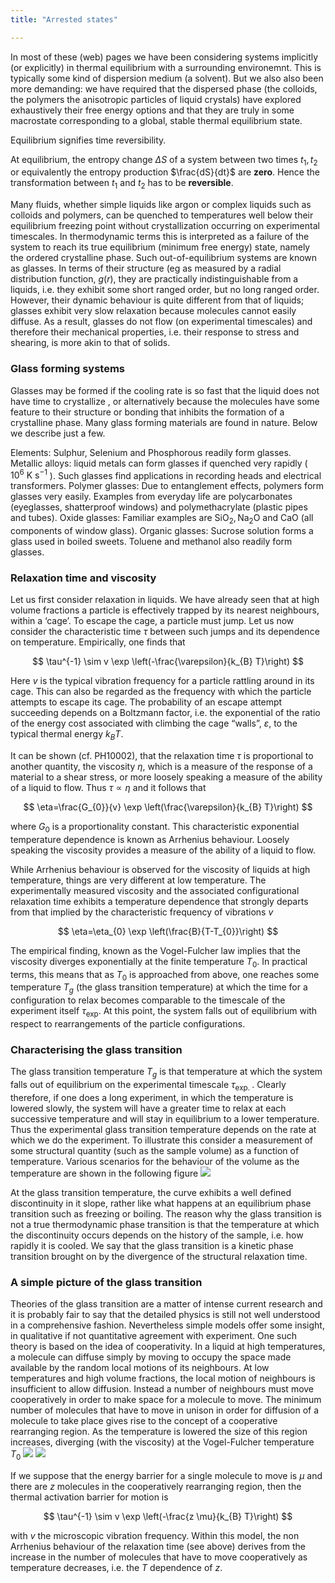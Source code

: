 ```yaml
---
title: "Arrested states"

---
```


In most of these (web) pages we have been considering systems implicitly (or explicitly)  in thermal equilibrium with a surrounding environemnt. This is typically some kind of dispersion medium (a solvent). But we also also been more demanding: we have required that the dispersed phase (the colloids, the polymers the anisotropic particles of liquid crystals) have explored exhaustively their free energy options and that they are truly in some macrostate corresponding to a global, stable thermal equilibrium state.

Equilibrium signifies time reversibility.

::: {.column-margin} 
At equilibrium, the entropy change $\Delta S$ of a system between two times $t_1, t_2$ or equivalently the entropy production $\frac{dS}{dt}$ are **zero**. Hence the transformation between $t_1$ and $t_2$ has to be **reversible**.
:::



Many fluids, whether simple liquids like argon or complex liquids such as colloids and polymers, can be quenched to temperatures well below their equilibrium freezing point without crystallization occurring on experimental timescales. In thermodynamic terms this is interpreted as a failure of the system to reach its true equilibrium (minimum free energy) state, namely the ordered crystalline phase. Such out-of-equilibrium systems are known as glasses. In terms of their structure (eg as measured by a radial distribution function, $g(r)$, they are practically indistinguishable from a liquids, i.e. they exhibit some short ranged order, but no long ranged order. However, their dynamic behaviour is quite different from that of liquids; glasses exhibit very slow relaxation because molecules cannot easily diffuse. As a result, glasses do not flow (on experimental timescales) and therefore their mechanical properties, i.e. their response to stress and shearing, is more akin to that of solids.

### Glass forming systems

Glasses may be formed if the cooling rate is so fast that the liquid does not have time to crystallize , or alternatively because the molecules have some feature to their structure or bonding that inhibits the formation of a crystalline phase. Many glass forming materials are found in nature. Below we describe just a few.

Elements: Sulphur, Selenium and Phosphorous readily form glasses.
Metallic alloys: liquid metals can form glasses if quenched very rapidly ( $10^{6} \mathrm{~K} \mathrm{~s}^{-1}$ ). Such glasses find applications in recording heads and electrical transformers.
Polymer glasses: Due to entanglement effects, polymers form glasses very easily. Examples from everyday life are polycarbonates (eyeglasses, shatterproof windows) and polymethacrylate (plastic pipes and tubes).
Oxide glasses: Familiar examples are $\mathrm{SiO}_{2}, \mathrm{Na}_{2} \mathrm{O}$ and CaO (all components of window glass).
Organic glasses: Sucrose solution forms a glass used in boiled sweets. Toluene and methanol also readily form glasses.

### Relaxation time and viscosity

Let us first consider relaxation in liquids. We have already seen that at high volume fractions a particle is effectively trapped by its nearest neighbours, within a 'cage'. To escape the cage, a particle must jump. Let us now consider the characteristic time $\tau$ between such jumps and its dependence on temperature. Empirically, one finds that

$$
\tau^{-1} \sim v \exp \left(-\frac{\varepsilon}{k_{B} T}\right)
$$

Here $v$ is the typical vibration frequency for a particle rattling around in its cage. This can also be regarded as the frequency with which the particle attempts to escape its cage. The probability of an escape attempt succeeding depends on a Boltzmann factor, i.e. the exponential of the ratio of the energy cost associated with climbing the cage "walls", $\varepsilon$, to the typical thermal energy $k_{B} T$.

It can be shown (cf. PH10002), that the relaxation time $\tau$ is proportional to another quantity, the viscosity $\eta$, which is a measure of the response of a material to a shear stress, or more loosely speaking a measure of the ability of a liquid to flow. Thus $\tau \propto \eta$ and it follows that

$$
\eta=\frac{G_{0}}{v} \exp \left(\frac{\varepsilon}{k_{B} T}\right)
$$

where $G_{0}$ is a proportionality constant. This characteristic exponential temperature dependence is known as Arrhenius behaviour. Loosely speaking the viscosity provides a measure of the ability of a liquid to flow.

While Arrhenius behaviour is observed for the viscosity of liquids at high temperature, things are very different at low temperature. The experimentally measured viscosity and the associated configurational relaxation time exhibits a temperature dependence that strongly departs from that implied by the characteristic frequency of vibrations $v$

$$
\eta=\eta_{0} \exp \left(\frac{B}{T-T_{0}}\right)
$$

The empirical finding, known as the Vogel-Fulcher law implies that the viscosity diverges exponentially at the finite temperature $T_{0}$. In practical terms, this means that as $T_{0}$ is approached from above, one reaches some temperature $T_{g}$ (the glass transition temperature) at which the time for a configuration to relax becomes
comparable to the timescale of the experiment itself $\tau_{\exp }$. At this point, the system falls out of equilibrium with respect to rearrangements of the particle configurations.

### Characterising the glass transition

The glass transition temperature $T_{g}$ is that temperature at which the system falls out of equilibrium on the experimental timescale $\tau_{\text {exp. }}$. Clearly therefore, if one does a long experiment, in which the temperature is lowered slowly, the system will have a greater time to relax at each successive temperature and will stay in equilibrium to a lower temperature. Thus the experimental glass transition temperature depends on the rate at which we do the experiment. To illustrate this consider a measurement of some structural quantity (such as the sample volume) as a function of temperature. Various scenarios for the behaviour of the volume as the temperature are shown in the following figure
![](https://cdn.mathpix.com/cropped/2025_01_27_a9af280ad9752fe3d0c0g-37.jpg?height=875&width=1231&top_left_y=1113&top_left_x=344)

At the glass transition temperature, the curve exhibits a well defined discontinuity in it slope, rather like what happens at an equilibrium phase transition such as freezing or boiling. The reason why the glass transition is not a true thermodynamic phase transition is that the temperature at which the discontinuity occurs depends on the history of the sample, i.e. how rapidly it is cooled. We say that the glass transition is a kinetic phase transition brought on by the divergence of the structural relaxation time.

### A simple picture of the glass transition

Theories of the glass transition are a matter of intense current research and it is probably fair to say that the detailed physics is still not well understood in a comprehensive fashion. Nevertheless simple models offer some insight, in qualitative if not quantitative agreement with experiment. One such theory is based on the idea of cooperativity. In a liquid at high temperatures, a molecule can diffuse simply by moving to occupy the space made available by the random local motions of its neighbours. At low temperatures and high volume fractions, the local motion of neighbours is insufficient to allow diffusion. Instead a number of neighbours must move cooperatively in order to make space for a molecule to move. The minimum number of molecules that have to move in unison in order for diffusion of a molecule to take place gives rise to the concept of a cooperative rearranging region. As the temperature is lowered the size of this region increases, diverging (with the viscosity) at the Vogel-Fulcher temperature $T_{0}$
![](https://cdn.mathpix.com/cropped/2025_01_27_a9af280ad9752fe3d0c0g-38.jpg?height=597&width=621&top_left_y=1152&top_left_x=295)
![](https://cdn.mathpix.com/cropped/2025_01_27_a9af280ad9752fe3d0c0g-38.jpg?height=577&width=604&top_left_y=1162&top_left_x=1086)

If we suppose that the energy barrier for a single molecule to move is $\mu$ and there are $z$ molecules in the cooperatively rearranging region, then the thermal activation barrier for motion is

$$
\tau^{-1} \sim v \exp \left(-\frac{z \mu}{k_{B} T}\right)
$$

with $v$ the microscopic vibration frequency. Within this model, the non Arrhenius behaviour of the relaxation time (see above) derives from the increase in the number of molecules that have to move cooperatively as temperature decreases, i.e. the $T$ dependence of $z$.
